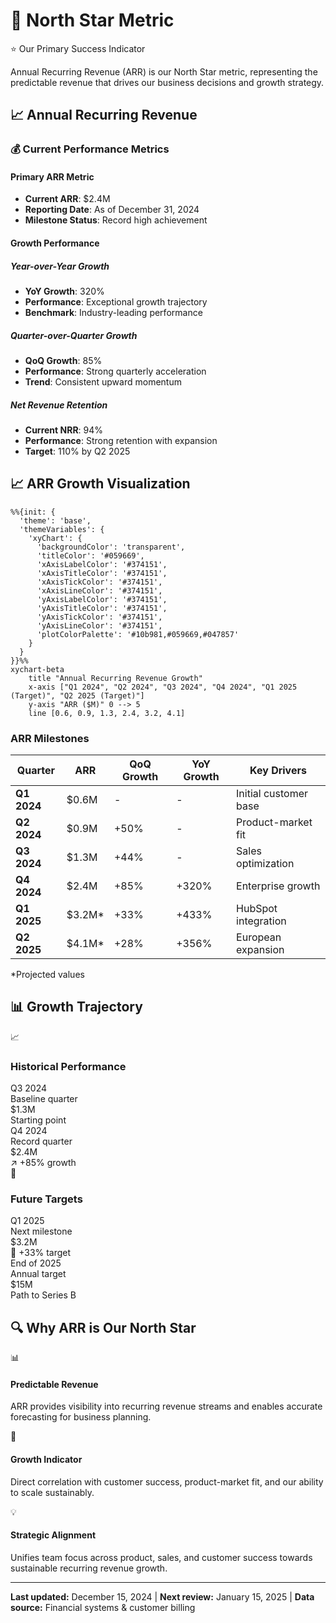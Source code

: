 # 🎯 North Star Metric

<div className="nx-mb-8 nx-text-center">
  <div className="nx-inline-flex nx-items-center nx-px-4 nx-py-2 nx-bg-yellow-100 dark:nx-bg-yellow-900/30 nx-text-yellow-800 dark:nx-text-yellow-200 nx-rounded-full nx-text-sm nx-font-semibold nx-mb-4">
    <span className="nx-mr-2">⭐</span>
    Our Primary Success Indicator
  </div>
  <p className="nx-text-lg nx-text-gray-600 dark:nx-text-gray-300 nx-max-w-2xl nx-mx-auto">
    Annual Recurring Revenue (ARR) is our North Star metric, representing the predictable revenue that drives our business decisions and growth strategy.
  </p>
</div>

## 📈 Annual Recurring Revenue

### 💰 Current Performance Metrics

#### Primary ARR Metric
- **Current ARR**: $2.4M
- **Reporting Date**: As of December 31, 2024
- **Milestone Status**: Record high achievement

#### Growth Performance

##### Year-over-Year Growth
- **YoY Growth**: 320%
- **Performance**: Exceptional growth trajectory
- **Benchmark**: Industry-leading performance

##### Quarter-over-Quarter Growth  
- **QoQ Growth**: 85%
- **Performance**: Strong quarterly acceleration
- **Trend**: Consistent upward momentum

##### Net Revenue Retention
- **Current NRR**: 94%
- **Performance**: Strong retention with expansion
- **Target**: 110% by Q2 2025

## 📈 ARR Growth Visualization

```mermaid
%%{init: {
  'theme': 'base',
  'themeVariables': {
    'xyChart': {
      'backgroundColor': 'transparent',
      'titleColor': '#059669',
      'xAxisLabelColor': '#374151',
      'xAxisTitleColor': '#374151',
      'xAxisTickColor': '#374151',
      'xAxisLineColor': '#374151',
      'yAxisLabelColor': '#374151',
      'yAxisTitleColor': '#374151',
      'yAxisTickColor': '#374151',
      'yAxisLineColor': '#374151',
      'plotColorPalette': '#10b981,#059669,#047857'
    }
  }
}}%%
xychart-beta
    title "Annual Recurring Revenue Growth"
    x-axis ["Q1 2024", "Q2 2024", "Q3 2024", "Q4 2024", "Q1 2025 (Target)", "Q2 2025 (Target)"]
    y-axis "ARR ($M)" 0 --> 5
    line [0.6, 0.9, 1.3, 2.4, 3.2, 4.1]
```

### ARR Milestones

| Quarter | ARR | QoQ Growth | YoY Growth | Key Drivers |
|---------|-----|-----------|------------|-------------|
| **Q1 2024** | $0.6M | - | - | Initial customer base |
| **Q2 2024** | $0.9M | +50% | - | Product-market fit |
| **Q3 2024** | $1.3M | +44% | - | Sales optimization |
| **Q4 2024** | $2.4M | +85% | +320% | Enterprise growth |
| **Q1 2025** | $3.2M* | +33% | +433% | HubSpot integration |
| **Q2 2025** | $4.1M* | +28% | +356% | European expansion |

*Projected values

## 📊 Growth Trajectory

<div className="nx-mt-8 nx-grid nx-grid-cols-1 lg:nx-grid-cols-2 nx-gap-8">
  <div className="nx-bg-white dark:nx-bg-gray-800 nx-p-6 nx-rounded-xl nx-shadow-lg nx-border nx-border-gray-200 dark:nx-border-gray-700">
    <div className="nx-flex nx-items-center nx-mb-6">
      <div className="nx-text-2xl nx-mr-3">📈</div>
      <h3 className="nx-text-xl nx-font-bold nx-text-gray-900 dark:nx-text-gray-100">Historical Performance</h3>
    </div>
    <div className="nx-space-y-4">
      <div className="nx-flex nx-justify-between nx-items-center nx-p-4 nx-bg-gray-50 dark:nx-bg-gray-700 nx-rounded-lg">
        <div>
          <div className="nx-font-semibold nx-text-gray-900 dark:nx-text-gray-100">Q3 2024</div>
          <div className="nx-text-sm nx-text-gray-600 dark:nx-text-gray-400">Baseline quarter</div>
        </div>
        <div className="nx-text-right">
          <div className="nx-text-2xl nx-font-bold nx-text-gray-600">$1.3M</div>
          <div className="nx-text-xs nx-text-gray-500">Starting point</div>
        </div>
      </div>
      <div className="nx-flex nx-justify-between nx-items-center nx-p-4 nx-bg-green-50 dark:nx-bg-green-900/20 nx-rounded-lg nx-border nx-border-green-200 dark:nx-border-green-800">
        <div>
          <div className="nx-font-semibold nx-text-green-900 dark:nx-text-green-100">Q4 2024</div>
          <div className="nx-text-sm nx-text-green-700 dark:nx-text-green-300">Record quarter</div>
        </div>
        <div className="nx-text-right">
          <div className="nx-text-2xl nx-font-bold nx-text-green-600">$2.4M</div>
          <div className="nx-text-xs nx-text-green-600 nx-flex nx-items-center">
            <span className="nx-mr-1">↗️</span>
            +85% growth
          </div>
        </div>
      </div>
    </div>
  </div>

  <div className="nx-bg-white dark:nx-bg-gray-800 nx-p-6 nx-rounded-xl nx-shadow-lg nx-border nx-border-gray-200 dark:nx-border-gray-700">
    <div className="nx-flex nx-items-center nx-mb-6">
      <div className="nx-text-2xl nx-mr-3">🎯</div>
      <h3 className="nx-text-xl nx-font-bold nx-text-gray-900 dark:nx-text-gray-100">Future Targets</h3>
    </div>
    <div className="nx-space-y-4">
      <div className="nx-flex nx-justify-between nx-items-center nx-p-4 nx-bg-blue-50 dark:nx-bg-blue-900/20 nx-rounded-lg nx-border nx-border-blue-200 dark:nx-border-blue-800">
        <div>
          <div className="nx-font-semibold nx-text-blue-900 dark:nx-text-blue-100">Q1 2025</div>
          <div className="nx-text-sm nx-text-blue-700 dark:nx-text-blue-300">Next milestone</div>
        </div>
        <div className="nx-text-right">
          <div className="nx-text-2xl nx-font-bold nx-text-blue-600">$3.2M</div>
          <div className="nx-text-xs nx-text-blue-600 nx-flex nx-items-center">
            <span className="nx-mr-1">🎯</span>
            +33% target
          </div>
        </div>
      </div>
      <div className="nx-flex nx-justify-between nx-items-center nx-p-4 nx-bg-purple-50 dark:nx-bg-purple-900/20 nx-rounded-lg nx-border nx-border-purple-200 dark:nx-border-purple-800">
        <div>
          <div className="nx-font-semibold nx-text-purple-900 dark:nx-text-purple-100">End of 2025</div>
          <div className="nx-text-sm nx-text-purple-700 dark:nx-text-purple-300">Annual target</div>
        </div>
        <div className="nx-text-right">
          <div className="nx-text-2xl nx-font-bold nx-text-purple-600">$15M</div>
          <div className="nx-text-xs nx-text-purple-600">Path to Series B</div>
        </div>
      </div>
    </div>
  </div>
</div>

## 🔍 Why ARR is Our North Star

<div className="nx-mt-8 nx-grid nx-grid-cols-1 md:nx-grid-cols-3 nx-gap-6">
  <div className="nx-bg-white dark:nx-bg-gray-800 nx-p-6 nx-rounded-xl nx-shadow-md nx-border nx-border-gray-200 dark:nx-border-gray-700">
    <div className="nx-text-center">
      <div className="nx-bg-blue-100 dark:nx-bg-blue-800 nx-w-12 nx-h-12 nx-rounded-full nx-flex nx-items-center nx-justify-center nx-mx-auto nx-mb-4">
        <span className="nx-text-2xl">📊</span>
      </div>
      <h4 className="nx-text-lg nx-font-bold nx-text-gray-900 dark:nx-text-gray-100 nx-mb-2">Predictable Revenue</h4>
      <p className="nx-text-sm nx-text-gray-600 dark:nx-text-gray-400">
        ARR provides visibility into recurring revenue streams and enables accurate forecasting for business planning.
      </p>
    </div>
  </div>

  <div className="nx-bg-white dark:nx-bg-gray-800 nx-p-6 nx-rounded-xl nx-shadow-md nx-border nx-border-gray-200 dark:nx-border-gray-700">
    <div className="nx-text-center">
      <div className="nx-bg-green-100 dark:nx-bg-green-800 nx-w-12 nx-h-12 nx-rounded-full nx-flex nx-items-center nx-justify-center nx-mx-auto nx-mb-4">
        <span className="nx-text-2xl">🚀</span>
      </div>
      <h4 className="nx-text-lg nx-font-bold nx-text-gray-900 dark:nx-text-gray-100 nx-mb-2">Growth Indicator</h4>
      <p className="nx-text-sm nx-text-gray-600 dark:nx-text-gray-400">
        Direct correlation with customer success, product-market fit, and our ability to scale sustainably.
      </p>
    </div>
  </div>

  <div className="nx-bg-white dark:nx-bg-gray-800 nx-p-6 nx-rounded-xl nx-shadow-md nx-border nx-border-gray-200 dark:nx-border-gray-700">
    <div className="nx-text-center">
      <div className="nx-bg-purple-100 dark:nx-bg-purple-800 nx-w-12 nx-h-12 nx-rounded-full nx-flex nx-items-center nx-justify-center nx-mx-auto nx-mb-4">
        <span className="nx-text-2xl">💡</span>
      </div>
      <h4 className="nx-text-lg nx-font-bold nx-text-gray-900 dark:nx-text-gray-100 nx-mb-2">Strategic Alignment</h4>
      <p className="nx-text-sm nx-text-gray-600 dark:nx-text-gray-400">
        Unifies team focus across product, sales, and customer success towards sustainable recurring revenue growth.
      </p>
    </div>
  </div>
</div>

---

<div className="nx-mt-8 nx-p-4 nx-bg-gray-50 dark:nx-bg-gray-800 nx-rounded-lg nx-text-center">
  <p className="nx-text-sm nx-text-gray-600 dark:nx-text-gray-400">
    <strong>Last updated:</strong> December 15, 2024 | 
    <strong>Next review:</strong> January 15, 2025 | 
    <strong>Data source:</strong> Financial systems & customer billing
  </p>
</div>